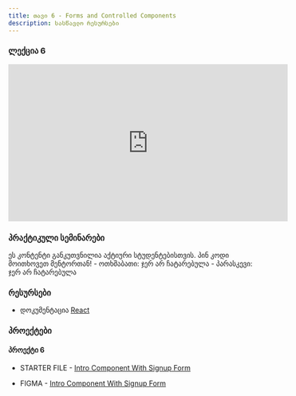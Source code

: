 ```yaml
---
title: თავი 6 - Forms and Controlled Components
description: სასწავლო რესურსები
---
```


### ლექცია 6

<iframe width="560" height="315" src="https://www.youtube.com/embed/rwfmBFzYsNc?si=qf9IO33soTAWAtET" title="YouTube video player" frameborder="0" allow="accelerometer; autoplay; clipboard-write; encrypted-media; gyroscope; picture-in-picture; web-share" allowFullScreen></iframe>

### პრაქტიკული სემინარები

<Card>
  <PinCodeProtectedContent>
    <Locked>
      ეს კონტენტი განკუთვნილია აქტიური სტუდენტებისთვის. პინ კოდი მოითხოვეთ
      მენტორთან!
    </Locked>
    <Unlocked>
      - ოთხშაბათი: ჯერ არ ჩატარებულა
      - პარასკევი: ჯერ არ ჩატარებულა
    </Unlocked>
  </PinCodeProtectedContent>
</Card>

### რესურსები

- დოკუმენტაცია [React](https://react.dev)

### პროექტები

#### პროექტი 6

- STARTER FILE - [Intro Component With Signup Form](https://drive.google.com/file/d/1yuFSIUNo2_hyEiqav_HF-dTH6iszHTRC/view?usp=sharing)

- FIGMA - [Intro Component With Signup Form](https://www.figma.com/file/zpZb32QRHlO7iXDLikmQdz/intro-component-with-sign-up-form?node-id=0-1&t=pfaMNL7oH0y0tYRm-0)

